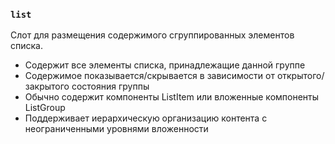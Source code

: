 ### `list`

Слот для размещения содержимого сгруппированных элементов списка.

- Содержит все элементы списка, принадлежащие данной группе
- Содержимое показывается/скрывается в зависимости от открытого/закрытого состояния группы
- Обычно содержит компоненты ListItem или вложенные компоненты ListGroup
- Поддерживает иерархическую организацию контента с неограниченными уровнями вложенности
